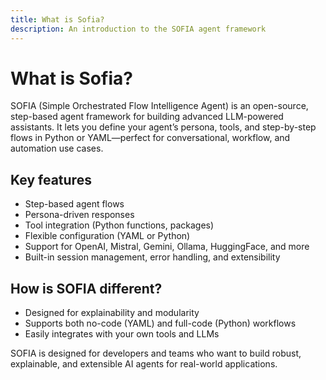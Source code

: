 ```yaml
---
title: What is Sofia?
description: An introduction to the SOFIA agent framework
---
```


# What is Sofia?

SOFIA (Simple Orchestrated Flow Intelligence Agent) is an open-source, step-based agent framework for building advanced LLM-powered assistants. It lets you define your agent’s persona, tools, and step-by-step flows in Python or YAML—perfect for conversational, workflow, and automation use cases.

## Key features

- Step-based agent flows
- Persona-driven responses
- Tool integration (Python functions, packages)
- Flexible configuration (YAML or Python)
- Support for OpenAI, Mistral, Gemini, Ollama, HuggingFace, and more
- Built-in session management, error handling, and extensibility

## How is SOFIA different?

- Designed for explainability and modularity
- Supports both no-code (YAML) and full-code (Python) workflows
- Easily integrates with your own tools and LLMs

SOFIA is designed for developers and teams who want to build robust, explainable, and extensible AI agents for real-world applications.
